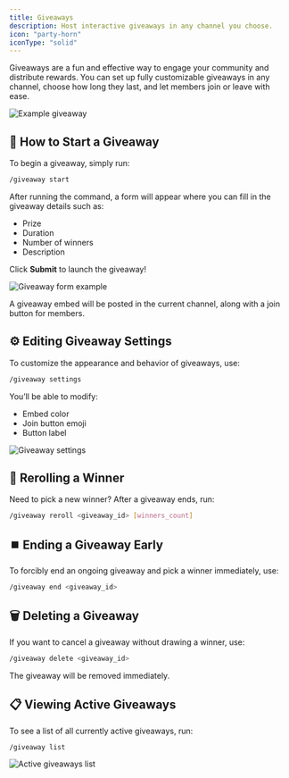 ```yaml
---
title: Giveaways
description: Host interactive giveaways in any channel you choose.
icon: "party-horn"
iconType: "solid"
---
```


Giveaways are a fun and effective way to engage your community and distribute rewards. You can set up fully customizable giveaways in any channel, choose how long they last, and let members join or leave with ease.

<Frame>
    <img src="/images/giveaways/example-giveaway.png" alt="Example giveaway"/>
</Frame>

## 🎉 How to Start a Giveaway

To begin a giveaway, simply run:

```sh
/giveaway start
```

After running the command, a form will appear where you can fill in the giveaway details such as:
- Prize
- Duration
- Number of winners
- Description

Click **Submit** to launch the giveaway!

<Frame>
    <img src="/images/giveaways/example-form.png" alt="Giveaway form example"/>
</Frame>

A giveaway embed will be posted in the current channel, along with a join button for members.

## ⚙️ Editing Giveaway Settings

To customize the appearance and behavior of giveaways, use:

```sh
/giveaway settings
```

You’ll be able to modify:
- Embed color
- Join button emoji
- Button label

<Frame>
    <img src="/images/giveaways/example-settings.png" alt="Giveaway settings"/>
</Frame>

## 🔁 Rerolling a Winner

Need to pick a new winner? After a giveaway ends, run:

```sh
/giveaway reroll <giveaway_id> [winners_count]
```

## ⏹️ Ending a Giveaway Early

To forcibly end an ongoing giveaway and pick a winner immediately, use:

```sh
/giveaway end <giveaway_id>
```

## 🗑️ Deleting a Giveaway

If you want to cancel a giveaway without drawing a winner, use:

```sh
/giveaway delete <giveaway_id>
```

The giveaway will be removed immediately.

## 📋 Viewing Active Giveaways

To see a list of all currently active giveaways, run:

```sh
/giveaway list
```

<Frame>
    <img src="/images/giveaways/example-list.png" alt="Active giveaways list"/>
</Frame>
